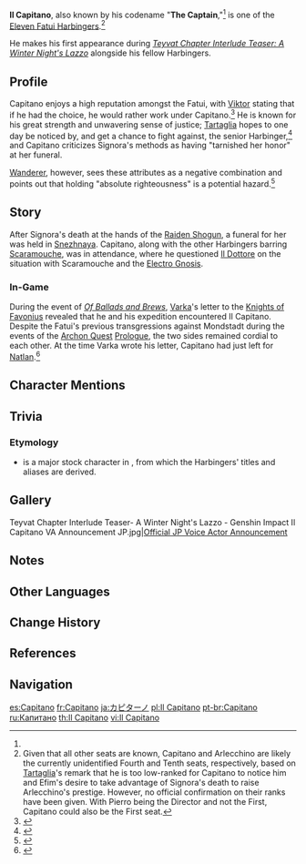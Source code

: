{{Character Infobox
|title            = The Captain
|type             = Mentioned
|image            = Il Capitano.png
|affiliation      = Fatui
|affiliation2     = Eleven Fatui Harbingers
|region           = Snezhnaya
|location         = None
|voiceEN          = [[imdb:nm3803047|Chris Tergliafera]]<ref name="lazzo video description">YouTube: [https://youtu.be/TmaAOV4SJNQ Teyvat Chapter Interlude Teaser: A Winter Night's Lazzo] (Video Description)</ref>
|voiceCN          = Wang Wei ({{zh|王玮}})<ref name="Lazzo Chinese">Bilibili: [https://www.bilibili.com/video/BV1mB4y1e7Lh {{zh|《原神·提瓦特篇》幕间PV-「冬夜愚戏」}}] (Video Description)</ref>
|voiceJP          = {{w|Ken Narita|Narita Ken ({{ja|成田剣}})}}<ref>Twitter: [https://twitter.com/Genshin_7/status/1546348202361622528 JP VA Announcement]</ref>
|voiceKR          = {{w|ko:민응식|Min Eung-sik ({{ko|민응식}})}}<ref name="Lazzo Korean">YouTube: [https://youtu.be/MgcKHysZ_Dc {{ko|원신 티바트편 막간 PV - 「한겨울 밤의 광대극」}}] (Video Description)</ref>
}}
'''Il Capitano''', also known by his codename "'''The Captain''',"<ref name="lazzo video description" /> is one of the [[Eleven Fatui Harbingers]].<ref group="Note">Given that all other seats are known, Capitano and Arlecchino are likely the currently unidentified Fourth and Tenth seats, respectively, based on [[Tartaglia]]'s remark that he is too low-ranked for Capitano to notice him and Efim's desire to take advantage of Signora's death to raise Arlecchino's prestige. However, no official confirmation on their ranks have been given. With Pierro being the Director and not the First, Capitano could also be the First seat.</ref>

He makes his first appearance during ''[https://youtu.be/TmaAOV4SJNQ Teyvat Chapter Interlude Teaser: A Winter Night's Lazzo]'' alongside his fellow Harbingers.

==Profile==
Capitano enjoys a high reputation amongst the Fatui, with [[Viktor]] stating that if he had the choice, he would rather work under Capitano.<ref>{{Ref/Quest|Tales of Winter}}</ref> He is known for his great strength and unwavering sense of justice; [[Tartaglia]] hopes to one day be noticed by, and get a chance to fight against, the senior Harbinger,<ref>{{Ref/VO|Tartaglia|About The Captain}}</ref> and Capitano criticizes Signora's methods as having "tarnished her honor" at her funeral.

[[Wanderer]], however, sees these attributes as a negative combination and points out that holding "absolute righteousness" is a potential hazard.<ref>{{Ref/VO|Wanderer|About The Captain}}</ref>

==Story==
After Signora's death at the hands of the [[Raiden Shogun]], a funeral for her was held in [[Snezhnaya]]. Capitano, along with the other Harbingers barring [[Scaramouche]], was in attendance, where he questioned [[Il Dottore]] on the situation with Scaramouche and the [[Gnosis|Electro Gnosis]].

===In-Game===
During the event of ''[[Of Ballads and Brews]]'', [[Varka]]'s letter to the [[Knights of Favonius]] revealed that he and his expedition encountered Il Capitano. Despite the Fatui's previous transgressions against Mondstadt during the events of the [[Archon Quest]] [[Prologue]], the two sides remained cordial to each other. At the time Varka wrote his letter, Capitano had just left for [[Natlan]].<ref>{{Ref/Quest|Sounds From Afar}}</ref>

==Character Mentions==
{{Character Mentions}}

==Trivia==
===Etymology===
*{{w|Il Capitano}} is a major stock character in {{w|commedia dell'arte}}, from which the Harbingers' titles and aliases are derived.

==Gallery==
<gallery>
Teyvat Chapter Interlude Teaser- A Winter Night's Lazzo - Genshin Impact
Il Capitano VA Announcement JP.jpg|[https://twitter.com/Genshin_7/status/1546348202361622528 Official JP Voice Actor Announcement]
</gallery>

==Notes==
{{Reflist|note=1}}

==Other Languages==
{{Flex|
===Il Capitano===
{{Other Languages|default_hidden=1
|en       = Il Capitano
|zhs      = 卡皮塔诺
|zhs_rm   = Kǎpítǎnuò
|zht      = 卡皮塔諾
|zht_rm   = Kǎpítǎnuò
|ja       = カピターノ
|ja_rm    = Kapitaano
|ko       = 카피타노
|ko_rm    = Kapitano
|es       = Capitano
|fr       = Il Capitano
|ru       = Капитано
|th       = Il Capitano
|vi       = Il Capitano
|de       = Capitano
|id       = Il Capitano
|pt       = Il Capitano
|tr       = Kaptan
|it       = Capitano
}}
|
===The Captain===
{{Other Languages/2
|en      = The Captain
|zhs     = 队长
|zhs_rm  = Duìzhǎng
|zht     = 隊長
|zht_rm  = Duìzhǎng
|zh_tl   = Captain
|ja      = {{Rubi|隊|たい|長|ちょう}}
|ja_rm   = Taichou
|ja_tl   = Captain
|ko      = {{tt|대장|隊長}}
|ko_rm   = Daejang
|ko_tl   = Captain
|es      = El Capitán
|es_tl   = The Captain
|fr      = Capitaine
|fr_tl   = Captain
|ru      = Капитан
|ru_tl   = Captain
|th      = The Captain
|vi      = The Captain
|de      = Truppenführer
|de_tl   = Troop Leader
|id      = The Captain
|pt      = Capitão
|pt_tl   = Captain
|tr      = Yüzbaşı
|tr_tl   = 
|it      = Il Condottiero
|it_tl   = The Leader
}}
}}

==Change History==
{{Change History|introduced=1.0}}

==References==
{{Reflist|2}}

==Navigation==
{{Fatui Navbox}}
{{Faction Navbox}}

[[es:Capitano]]
[[fr:Capitano]]
[[ja:カピターノ]]
[[pl:Il Capitano]]
[[pt-br:Capitano]]
[[ru:Капитано]]
[[th:Il Capitano]]
[[vi:Il Capitano]]